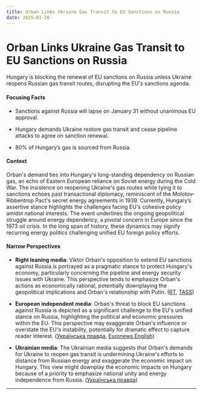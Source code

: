 ```yaml
---
title: Orban Links Ukraine Gas Transit to EU Sanctions on Russia
date: 2025-01-26
---
```


# Orban Links Ukraine Gas Transit to EU Sanctions on Russia

Hungary is blocking the renewal of EU sanctions on Russia unless Ukraine reopens Russian gas transit routes, disrupting the EU's sanctions agenda.

#### Focusing Facts

- Sanctions against Russia will lapse on January 31 without unanimous EU approval.

- Hungary demands Ukraine restore gas transit and cease pipeline attacks to agree on sanction renewal.

- 80% of Hungary’s gas is sourced from Russia.

#### Context

Orban's demand ties into Hungary's long-standing dependency on Russian gas, an echo of Eastern European reliance on Soviet energy during the Cold War. The insistence on reopening Ukraine's gas routes while tying it to sanctions echoes past transactional diplomacy, reminiscent of the Molotov-Ribbentrop Pact's secret energy agreements in 1939. Currently, Hungary’s assertive stance highlights the challenges facing EU's cohesive policy amidst national interests. The event underlines the ongoing geopolitical struggle around energy dependency, a pivotal concern in Europe since the 1973 oil crisis. In the long span of history, these dynamics may signify recurring energy politics challenging unified EU foreign policy efforts.

#### Narrow Perspectives

- **Right leaning media**: Viktor Orban's opposition to extend EU sanctions against Russia is portrayed as a pragmatic stance to protect Hungary's economy, particularly concerning the pipeline and energy security issues with Ukraine. This perspective tends to emphasize Orban's actions as economically rational, potentially downplaying the geopolitical implications and Orban's relationship with Putin. ([RT](https://www.rt.com/news/611478-hungary-eu-sanctions-russia/), [TASS](https://tass.com/economy/1903549))

- **European independent media**: Orban's threat to block EU sanctions against Russia is depicted as a significant challenge to the EU's unified stance on Russia, highlighting the political and economic pressures within the EU. This perspective may exaggerate Orban's influence or overstate the EU's instability, potentially for dramatic effect to capture reader interest. ([Українська правда](https://www.pravda.com.ua/eng/news/2025/01/24/7495170/), [Euronews English](https://www.euronews.com/my-europe/2025/01/24/playing-with-fire-orbans-sanctions-veto-threat-puts-brussels-on-edge))

- **Ukrainian media**: The Ukrainian media suggests that Orban's demands for Ukraine to reopen gas transit is undermining Ukraine's efforts to distance from Russian energy and exaggerate the economic impact on Hungary. This view might downplay the economic impacts on Hungary because of a priority to emphasize national unity and energy independence from Russia. ([Українська правда](https://www.pravda.com.ua/eng/news/2025/01/24/7495170/))

---
